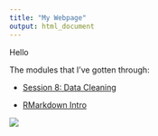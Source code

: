 ```yaml
---
title: "My Webpage"
output: html_document
---
```


Hello

The modules that I've gotten through:

- [Session 8: Data Cleaning](sesion-8-cleaning.html)

- [RMarkdown Intro](rmarkdown-intro.html)

![](chart.png) 